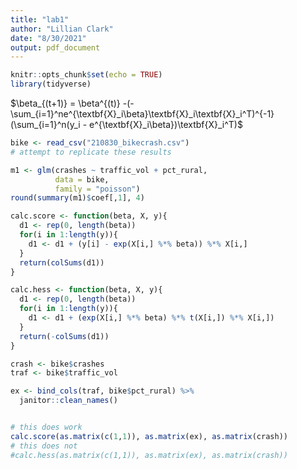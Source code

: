 ```yaml
---
title: "lab1"
author: "Lillian Clark"
date: "8/30/2021"
output: pdf_document
---
```


```r
knitr::opts_chunk$set(echo = TRUE)
library(tidyverse)
```

$\beta_{(t+1)} = \beta^{(t)} -(-\sum_{i=1}^ne^{\textbf{X}_i\beta}\textbf{X}_i\textbf{X}_i^T)^{-1}(\sum_{i=1}^n(y_i - e^{\textbf{X}_i\beta})\textbf{X}_i^T)$

```r
bike <- read_csv("210830_bikecrash.csv")
# attempt to replicate these results

m1 <- glm(crashes ~ traffic_vol + pct_rural, 
          data = bike, 
          family = "poisson")
round(summary(m1)$coef[,1], 4)
```

```r
calc.score <- function(beta, X, y){
  d1 <- rep(0, length(beta))
  for(i in 1:length(y)){
    d1 <- d1 + (y[i] - exp(X[i,] %*% beta)) %*% X[i,]
  }
  return(colSums(d1))
}
```

```r
calc.hess <- function(beta, X, y){
  d1 <- rep(0, length(beta))
  for(i in 1:length(y)){
    d1 <- d1 + (exp(X[i,] %*% beta) %*% t(X[i,]) %*% X[i,])
  }
  return(-colSums(d1))
}
```


```r
crash <- bike$crashes
traf <- bike$traffic_vol

ex <- bind_cols(traf, bike$pct_rural) %>%
  janitor::clean_names()


# this does work
calc.score(as.matrix(c(1,1)), as.matrix(ex), as.matrix(crash))
# this does not
#calc.hess(as.matrix(c(1,1)), as.matrix(ex), as.matrix(crash))
```
